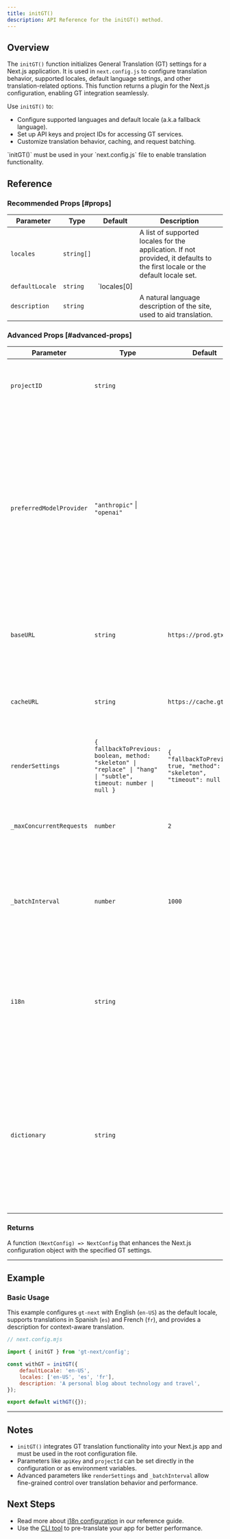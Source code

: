 ```yaml
---
title: initGT()
description: API Reference for the initGT() method.
---
```


## Overview

The `initGT()` function initializes General Translation (GT) settings for a Next.js application.
It is used in `next.config.js` to configure translation behavior, supported locales, default language settings, and other translation-related options.
This function returns a plugin for the Next.js configuration, enabling GT integration seamlessly.

Use `initGT()` to:
 * Configure supported languages and default locale (a.k.a fallback language).
 * Set up API keys and project IDs for accessing GT services.
 * Customize translation behavior, caching, and request batching.

 <Callout>
    `initGT()` must be used in your `next.config.js` file to enable translation functionality.
</Callout>

## Reference

### Recommended Props [#props]
| Parameter      | Type       | Default                  | Description                                                                 |
|----------------|------------|--------------------------|-----------------------------------------------------------------------------|
| `locales`      | `string[]` |                          | A list of supported locales for the application. If not provided, it defaults to the first locale or the default locale set. |
| `defaultLocale`| `string`   | `locales[0] || 'en'`     | Default locale for the application. English will be the fallback language when none is specified. |
| `description`  | `string`   |                          | A natural language description of the site, used to aid translation.         |

### Advanced Props [#advanced-props]

| Parameter                | Type                                                                 | Default                       | Description                                                                                                                                                                                                 |
|--------------------------|----------------------------------------------------------------------|-------------------------------|-------------------------------------------------------------------------------------------------------------------------------------------------------------------------------------------------------------|
| `projectID`              | `string`                                                             |                               | Project ID, which can be included here or as an [environment variable](/docs/oldnext/config#set-environment-variables).                                                                                         |
| `preferredModelProvider` | `"anthropic"` \| `"openai"`                                          |                               | Your first choice AI model provider. Currently only [Anthropic](https://anthropic.com) or [OpenAI](https://openai.com) are enabled. Leave this blank and we'll figure out the best provider on a translation-by-translation basis. In periods of high usage or when a provider is disabled, we can't guarantee that your preferred provider will be used. |
| `baseURL`                | `string`                                                             | `https://prod.gtx.dev`        | Base URL for the GT API. To disable automatic translation, set this to an empty string.                                                                                                                      |
| `cacheURL`               | `string`                                                             | `https://cache.gtx.dev`       | URL where cached translations are stored. Can be customized to point to a custom cache server.                                                                                                               |
| `renderSettings`         | `{ fallbackToPrevious: boolean, method: "skeleton" \| "replace" \| "hang" \| "subtle", timeout: number \| null }` | `{ "fallbackToPrevious": true, "method": "skeleton", "timeout": null }` | An object specifying [how on-demand translations should be rendered](/advanced/on-demand-rendering).                                                                                                         |
| `_maxConcurrentRequests` | `number`                                                             | `2`                           | Maximum number of concurrent translation requests allowed to the GT API.                                                                                                                                    |
| `_batchInterval`         | `number`                                                             | `1000`                        | Interval in milliseconds between batched translation requests. Helps control the rate at which requests are sent.                                                                                           |
| `i18n`                   | `string`                                                             |                               | Optional configuration filepath for custom `getLocale()` functions. If provided as a string, it will be resolved as a path. Otherwise, defaults are used (recommended).                                      |
| `dictionary`             | `string`                                                             |                               | Optional configuration filepath for the dictionary. Similar to `i18n`, it accepts a string to specify a custom path. Dictionaries called `dictionary.js` (or `.jsx`, `.ts`, `.tsx` etc.) and placed at the root or in the `src` folder are supported by default. |


### Returns

A function `(NextConfig) => NextConfig` that enhances the Next.js configuration object with the specified GT settings.

---

## Example

### Basic Usage
This example configures `gt-next` with English (`en-US`) as the default locale, supports translations in Spanish (`es`) and French (`fr`), and provides a description for context-aware translation.


```js title="next.config.mjs" copy
// next.config.mjs

import { initGT } from 'gt-next/config';

const withGT = initGT({
    defaultLocale: 'en-US',
    locales: ['en-US', 'es', 'fr'],
    description: 'A personal blog about technology and travel',
});

export default withGT({});
```

---

## Notes
 * `initGT()` integrates GT translation functionality into your Next.js app and must be used in the root configuration file.
 * Parameters like `apiKey` and `projectId` can be set directly in the configuration or as environment variables.
 * Advanced parameters like `renderSettings` and `_batchInterval` allow fine-grained control over translation behavior and performance.

## Next Steps
 * Read more about [i18n configuration](/docs/next/reference/i18n-configuration) in our reference guide.
 * Use the [CLI tool](/docs/guides/cli-tool) to pre-translate your app for better performance.